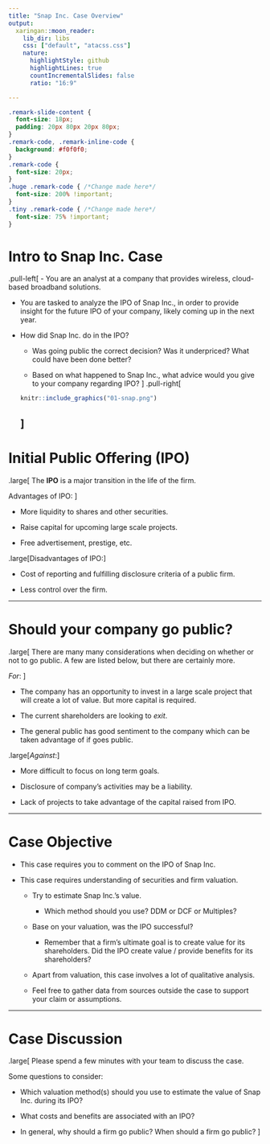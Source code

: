 ```yaml
---
title: "Snap Inc. Case Overview"
output:
  xaringan::moon_reader:
    lib_dir: libs
    css: ["default", "atacss.css"]
    nature:
      highlightStyle: github
      highlightLines: true
      countIncrementalSlides: false
      ratio: "16:9"

---
```

```css
.remark-slide-content {
  font-size: 18px;
  padding: 20px 80px 20px 80px;
}
.remark-code, .remark-inline-code {
  background: #f0f0f0;
}
.remark-code {
  font-size: 20px;
}
.huge .remark-code { /*Change made here*/
  font-size: 200% !important;
}
.tiny .remark-code { /*Change made here*/
  font-size: 75% !important;
}
```

# Intro to Snap Inc. Case

.pull-left[
- You are an analyst at a company that provides wireless, cloud-based broadband solutions.

- You are tasked to analyze the IPO of Snap Inc., in order to provide insight for the future IPO of your company, likely coming up in the next year.

- How did Snap Inc. do in the IPO?
  - Was going public the correct decision? Was it underpriced? What could have been done better?
  
  - Based on what happened to Snap Inc., what advice would you give to your company regarding IPO?
]
.pull-right[
```r
knitr::include_graphics("01-snap.png")
```
]
---

# Initial Public Offering (IPO)
.large[
The **IPO** is a major transition in the life of the firm.

Advantages of IPO:
]

- More liquidity to shares and other securities.

- Raise capital for upcoming large scale projects.

- Free advertisement, prestige, etc.

.large[Disadvantages of IPO:]

- Cost of reporting and fulfilling disclosure criteria of a public firm.

- Less control over the firm.

---

# Should your company go public?
.large[
There are many many considerations when deciding on whether or not to go public. A few are listed below, but there are certainly more.

*For*:
]

- The company has an opportunity to invest in a large scale project that will create a lot of value. But more capital is required.

- The current shareholders are looking to *exit*.

- The general public has good sentiment to the company which can be taken advantage of if goes public.

.large[*Against*:]

- More difficult to focus on long term goals.

- Disclosure of company's activities may be a liability.

- Lack of projects to take advantage of the capital raised from IPO.

---

# Case Objective
- This case requires you to comment on the IPO of Snap Inc.

- This case requires understanding of securities and firm valuation.

  - Try to estimate Snap Inc.'s value.
      - Which method should you use? DDM or DCF or Multiples?
    
  - Base on your valuation, was the IPO successful?
      - Remember that a firm's ultimate goal is to create value for its shareholders. Did the IPO create value / provide benefits for its shareholders?
      
  - Apart from valuation, this case involves a lot of qualitative analysis.
  
  - Feel free to gather data from sources outside the case to support your claim or assumptions.

---
# Case Discussion

.large[
Please spend a few minutes with your team to discuss the case.

Some questions to consider:

- Which valuation method(s) should you use to estimate the value of Snap Inc. during its IPO?

- What costs and benefits are associated with an IPO?

- In general, why should a firm go public? When should a firm go public?
]
